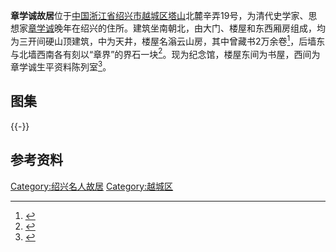 {{文物保护单位
| 级别 = 市县级
| 省名 = 浙江省
| 市/县名 = 绍兴市
| 图片 = 
| 名称 = 章学诚故居
| 编号 = 第五批，编号不详
| 分类 = 古建筑
| 时代 = 清
| 所在 = 越城区辛弄
| 登录 = 2002年8月
}} 
'''章学诚故居'''位于[[中国|中国]][[浙江省|浙江省]][[绍兴市|绍兴市]][[越城区|越城区]][[塔山_(绍兴)|塔山]]北麓辛弄19号，为清代史学家、思想家[[章学诚|章学诚]]晚年在绍兴的住所。建筑坐南朝北，由大门、楼屋和东西厢房组成，均为三开间硬山顶建筑，中为天井，楼屋名滃云山房，其中曾藏书2万余卷<ref>{{cite web|url=http://www.zjcnt.com/zt/cangsh/text/06.htm|title=《浙江历代藏书家名录》|accessdate=2013-08-03|work=|publisher=浙江文化信息网|archive-url=https://web.archive.org/web/20140716124843/http://www.zjcnt.com/zt/cangsh/text/06.htm|archive-date=2014-07-16|dead-url=yes}}</ref>，后墙东与北墙西南各有刻以“章界”的界石一块<ref>{{cite web|url=http://www.sx.gov.cn/col/col1405/index.html|title=《绍兴市志-第五章 名人故居》|accessdate=2013-08-03|work=|publisher=绍兴市政府网|archiveurl=https://web.archive.org/web/20150407014834/http://www.sx.gov.cn/col/col1405/index.html|archivedate=2015-04-07|deadurl=yes}}</ref>。现为纪念馆，楼屋东间为书屋，西间为章学诚生平资料陈列室<ref>{{cite web|url=http://www.jcnews.com.cn/szbk/thrb/html/2009-07/19/content_51430.htm|title=《探访绍兴名人故里》|accessdate=2013-08-03|work=|publisher=太行日报}}{{dead link|date=2018年4月 |bot=InternetArchiveBot |fix-attempted=yes }}</ref>。
==图集==
{{multiple image
| align  = left
| image1 = Former Residence of Zhang Xuecheng 01 2012-07.JPG
| width1 = 240
| caption1 = 大门
| image2 = Former Residence of Zhang Xuecheng 04 2012-07.JPG
| width2 = 134
| caption2 = 楼屋
| image3 = Former Residence of Zhang Xuecheng 06 2012-07.JPG
| width3 = 134
| caption3 = 楼屋室内
| image4 = Former Residence of Zhang Xuecheng 02 2012-07.JPG
| width4 = 240
| caption4 = 东厢房
}}
{{-}}
==参考资料==
{{Reflist}}
{{zhejiang-stub}}
{{DEFAULTSORT:Z}}
{{Commons category|Former Residence of Zhang Xuecheng}}
[[Category:绍兴名人故居|Category:绍兴名人故居]]
[[Category:越城区|Category:越城区]]